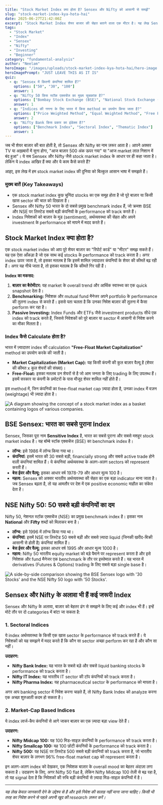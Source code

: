 ```yaml
---
title: "Stock Market Index क्या होता है? Sensex और Nifty को आसानी से समझें"
slug: "stock-market-index-kya-hota-hai"
date: 2025-06-27T21:42:00Z
excerpt: "Stock Market Index शेयर बाजार की सेहत बताने वाला एक मीटर है। यह लेख Sensex, Nifty और अन्य भारतीय सूचकांकों को सरल भाषा में समझाता है।"
tags:
  - "Stock Market"
  - "Index"
  - "Sensex"
  - "Nifty"
  - "Investing"
  - "Beginner"
category: "fundamental-analysis"
author: "Neelam"
heroImage: "/images/uploads/stock-market-index-kya-hota-hai/hero-image.jpg"
heroImagePrompt: "JUST LEAVE THIS AS IT IS"
quiz:
  - q: "Sensex में कितनी कंपनियां शामिल हैं?"
    options: ["50", "30", "100"]
    answer: 1
  - q: "Nifty 50 किस स्टॉक एक्सचेंज का मुख्य सूचकांक है?"
    options: ["Bombay Stock Exchange (BSE)", "National Stock Exchange (NSE)", "Calcutta Stock Exchange (CSE)"]
    answer: 1
  - q: "Indices की गणना के लिए भारत में किस method का उपयोग किया जाता है?"
    options: ["Price Weighted Method", "Equal Weighted Method", "Free Float Market Capitalization"]
    answer: 2
  - q: "Nifty Bank किस प्रकार का इंडेक्स है?"
    options: ["Benchmark Index", "Sectoral Index", "Thematic Index"]
    answer: 1
---
```


जब भी शेयर बाज़ार की बात होती है, तो Sensex और Nifty का नाम ज़रूर आता है। आपने अक्सर TV या अख़बारों में सुना होगा, "आज बाज़ार 500 अंक ऊपर गया" या "आज market लाल निशान में बंद हुआ"। ये सब Sensex और Nifty जैसे stock market index के आधार पर ही कहा जाता है। लेकिन ये index आखिर हैं क्या और ये काम कैसे करते हैं?

आइए, इस लेख में हम stock market index की दुनिया को बिल्कुल आसान भाषा में समझते हैं।

### मुख्य बातें (Key Takeaways)
*   एक stock market index कुछ चुनिंदा stocks का एक समूह होता है जो पूरे बाज़ार या किसी खास sector की चाल को दिखाता है।
*   Sensex और Nifty 50 भारत के दो सबसे प्रमुख benchmark index हैं, जो क्रमशः BSE और NSE पर लिस्टेड सबसे बड़ी कंपनियों के performance को track करते हैं।
*   Index निवेशकों को बाज़ार के मूड (sentiment), अर्थव्यवस्था की सेहत और अपने investment के performance को मापने में मदद करते हैं।

## Stock Market Index क्या होता है?

एक stock market index को आप पूरे शेयर बाज़ार का "रिपोर्ट कार्ड" या "मीटर" समझ सकते हैं। यह एक ऐसा आँकड़ा है जो एक साथ कई stocks के performance को track करता है। अगर index ऊपर जाता है, तो इसका मतलब है कि इसमें शामिल ज़्यादातर कंपनियों के शेयर की कीमतें बढ़ रही हैं। अगर यह नीचे जाता है, तो इसका मतलब है कि कीमतें गिर रही हैं।

**Index का मकसद:**
1.  **बाज़ार का बैरोमीटर:** यह market के overall trend और आर्थिक स्वास्थ्य का एक quick snapshot देता है।
2.  **Benchmarking:** निवेशक और mutual fund मैनेजर अपने portfolio के performance की तुलना index से करते हैं। इससे पता चलता है कि उनका निवेश बाज़ार की तुलना में कैसा perform कर रहा है।
3.  **Passive Investing:** Index Funds और ETFs जैसे investment products सीधे एक index को track करते हैं, जिससे निवेशकों को पूरे बाज़ार या sector में आसानी से निवेश करने का मौका मिलता है।

### Index कैसे Calculate होता है?

भारत में ज़्यादातर index की calculation **"Free-Float Market Capitalization"** method का उपयोग करके की जाती है।

*   **Market Capitalization (Market Cap):** यह किसी कंपनी की कुल बाज़ार वैल्यू है (शेयर की कीमत x कुल शेयरों की संख्या)।
*   **Free-Float:** इसका मतलब उन शेयरों से है जो आम जनता के लिए trading के लिए उपलब्ध हैं। इसमें सरकार या कंपनी के प्रमोटरों के पास मौजूद शेयर शामिल नहीं होते हैं।

इस method में, जिन कंपनियों का free-float market cap ज़्यादा होता है, उनका index में वज़न (weightage) भी ज़्यादा होता है।

![A diagram showing the concept of a stock market index as a basket containing logos of various companies.](/images/uploads/stock-market-index-kya-hota-hai/index-concept.png)

## BSE Sensex: भारत का सबसे पुराना Index

Sensex, जिसका पूरा नाम **Sensitive Index** है, भारत का सबसे पुराना और सबसे मशहूर stock market index है। यह बॉम्बे स्टॉक एक्सचेंज (BSE) का benchmark index है।

*   **लॉन्च:** इसे 1986 में लॉन्च किया गया था।
*   **कंपनियां:** इसमें भारत की 30 सबसे बड़ी, financially strong और सबसे active trade होने वाली कंपनियां शामिल हैं। ये कंपनियां अर्थव्यवस्था के अलग-अलग sectors को represent करती हैं।
*   **बेस ईयर और वैल्यू:** इसका आधार वर्ष 1978-79 और आधार मूल्य 100 है।
*   **महत्व:** Sensex को अक्सर भारतीय अर्थव्यवस्था की सेहत का एक बड़ा indicator माना जाता है। जब Sensex बढ़ता है, तो यह आमतौर पर देश में एक positive economic माहौल का संकेत देता है।

## NSE Nifty 50: 50 सबसे बड़ी कंपनियों का दम

Nifty 50, नेशनल स्टॉक एक्सचेंज (NSE) का प्रमुख benchmark index है। इसका नाम **National** और **Fifty** शब्दों को मिलाकर बना है।

*   **लॉन्च:** इसे 1996 में लॉन्च किया गया था।
*   **कंपनियां:** इसमें NSE पर लिस्टेड 50 सबसे बड़ी और सबसे ज़्यादा liquid (जिनकी खरीद-बिक्री आसानी से होती है) कंपनियां शामिल हैं।
*   **बेस ईयर और वैल्यू:** इसका आधार वर्ष 1995 और आधार मूल्य 1000 है।
*   **महत्व:** Nifty 50 भारतीय equity market को बड़े पैमाने पर represent करता है और इसे निवेशक और fund मैनेजर एक benchmark के तौर पर इस्तेमाल करते हैं। यह भारत में derivatives (Futures & Options) trading के लिए सबसे बड़ा single base है।

![A side-by-side comparison showing the BSE Sensex logo with '30 Stocks' and the NSE Nifty 50 logo with '50 Stocks'.](/images/uploads/stock-market-index-kya-hota-hai/sensex-vs-nifty.png)

## Sensex और Nifty के अलावा भी हैं कई जरूरी Index

Sensex और Nifty के अलावा, बाज़ार को बेहतर ढंग से समझने के लिए कई और index भी हैं। इन्हें मोटे तौर पर दो categories में बांटा जा सकता है:

### 1. Sectoral Indices

ये index अर्थव्यवस्था के किसी एक खास sector के performance को track करते हैं। ये निवेशकों को यह समझने में मदद करते हैं कि कौन सा sector अच्छा perform कर रहा है और कौन सा नहीं।

**उदाहरण:**
*   **Nifty Bank Index:** यह भारत के सबसे बड़े और सबसे liquid banking stocks के performance को track करता है।
*   **Nifty IT Index:** यह भारतीय IT sector की टॉप कंपनियों को track करता है।
*   **Nifty Pharma Index:** यह pharmaceutical sector के performance को मापता है।

अगर आप banking sector में निवेश करना चाहते हैं, तो Nifty Bank Index को analyze करना एक अच्छा शुरुआती कदम हो सकता है।

### 2. Market-Cap Based Indices

ये index लार्ज-कैप कंपनियों से आगे जाकर बाज़ार का एक ज़्यादा बड़ा view देते हैं।

**उदाहरण:**
*   **Nifty Midcap 100:** यह 100 मिड-साइज़ कंपनियों के performance को track करता है।
*   **Nifty Smallcap 100:** यह 100 छोटी कंपनियों के performance को track करता है।
*   **Nifty 500:** यह NSE पर लिस्टेड 500 सबसे बड़ी कंपनियों को track करता है, जो भारतीय शेयर बाज़ार के लगभग 96% free-float market cap को represent करता है।

इन अलग-अलग index को देखकर, एक निवेशक बाज़ार के overall mood का बेहतर अंदाज़ा लगा सकता है। उदाहरण के लिए, अगर Nifty 50 flat है, लेकिन Nifty Midcap 100 तेज़ी से बढ़ रहा है, तो यह signal देता है कि निवेशकों की रुचि बड़ी कंपनियों से ज़्यादा मिड-साइज़ कंपनियों में है।

---
*यह लेख केवल जानकारी देने के उद्देश्य से है और इसे निवेश की सलाह नहीं माना जाना चाहिए। किसी भी तरह का निवेश करने से पहले अपनी खुद की research ज़रूर करें।*
